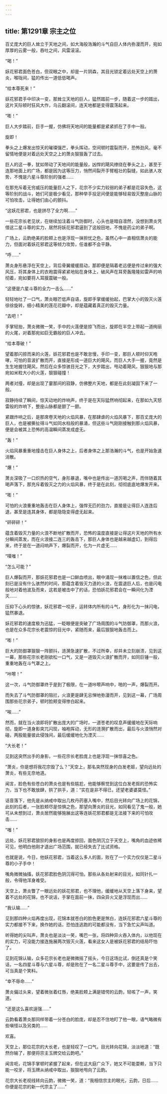 ```yaml
---
---
---
```

title: 第1291章 宗主之位
---



百丈庞大的巨人耸立于天地之间，如大海般浩瀚的斗气自巨人体内弥漫而开，宛如厚厚的云雾一般，吞吐之间，风雷滚滚。

“喝！”

妖花邪君面色苍白，但双眼之中，却是一片阴森，其目光锁定着远处天空上的萧炎，喉咙间，猛的传出一道低低喝声。

“给本尊死来！”

妖花邪君手中印决一变，那耸立天地的巨人，猛然踏前一步，随着这一步的踏出，这片天际顿时狂风大作，乌云翻滚间，连天地都是变得震荡起来。

“嘭！”

巨人大步踏前，巨手一握，仿佛将天地间的能量都是紧紧抓在了手中一般。

旋即！

拳头之上爆发出惊天的璀璨强芒，拳头挥动，空间顿时震裂而开，恐怖劲风，毫不留情地便是对着远处天空之上的萧炎狠狠轰了过去。

巨人的这一拳，犹如带动了天地间的能量般，凶悍的飓风缭绕在拳头之上，甚至于连那地面上的广场，都是因为这等压力，悄然间裂开手臂粗壮的裂缝，如此骇人攻势，不愧是六星斗尊阶别的强者……

在那充斥着无穷威压的能量巨人之下，花宗不少实力较弱的弟子都是花容失色，这等阶别的战斗，她们可是极少看见，那种举手投足间便是能够轻易毁灭整座山脉的可怕攻击，让得她们由心的颤抖。

“这妖花邪君，也是拼尽了全力啊……”

一些花宗长老见状，在继续加注着斗气防御时，心头也是暗自凛然，没想到萧炎凭借这二星斗尊的实力，居然将妖花邪君逼到了这般田地，不愧是药尘的弟子啊。

广场上，云韵绝美的脸颊上也是浮现一抹担忧之色，虽然心中一直相信萧炎的能力，但面对着妖花邪君这等倾力攻势，任谁都不会平静。

“呼……”

萧炎身形悬浮在天空上，背后骨翼缓缓扇动，那即便是隔着老远便是传过来的强大风压，将其身体上的衣袍震得紧紧地贴在身体上，破风声在耳旁轰隆隆如雷声的响彻着，宛如要将人耳膜震破一般。

“这便是六星斗尊的全力一击么……”

轻轻地吐了一口气，萧炎眼芒低声自语，旋即手掌缓缓抬起，巴掌大小的毁灭火莲徐徐旋转，细小精美的莲花花瓣中，却是蕴藏着真正的毁灭力量。

“去吧！”

手掌轻抬，萧炎微微一笑，手中的火莲便是掠飞而出，旋即在半空上带起一道绚丽的火尾，对着那宛如巨无霸般的巨人冲去。

“给本尊破！”

望着那闪掠而来的火莲，妖花邪君也是不敢怠慢，手印一变，那巨人顿时仰天咆哮，可怕的音波扩散而开，直接是形成一道巨大的飓风，而巨人大手一握，竟然是生生地握住飓风，然后在众多惊骇目光之下，大步踏出，甩动着飓风，狠狠地与那宛如米粒大小的火莲，狠狠碰撞！

两者对撞，却是出现了霎那间的寂静，仿佛整片天地，都是在此刻凝固下来了一般。

寂静持续了瞬间，惊天动地的炸响声，终于是在天际猛然响彻起来，在那如九天怒雷般的炸响下，整座山脉都是颤了一颤。

紧跟炸响之后，是那席卷天地的火焰风暴，在那肆虐的火焰风暴下，那百丈庞大的巨人，也是被撕扯得斗气如同水柱般的暴涌，但这些斗气刚刚接触到那火焰风暴，便是会被其上恐怖的高温瞬间蒸发成虚无。

“轰！”

火焰风暴重重地撞击在巨人身体之上，后者身体之上那浩瀚的斗气，也是开始急速消散。

“爆！”

萧炎深吸了一口炽热的空气，身形暴退，嘴中也是传出一道厉喝之声，而伴随着其喝声落下，那充斥着毁灭之力的火焰风暴，终于是在此刻，彻彻底底地爆发开来。

“嘭！”

可怕的火浪重重地轰击在巨人身体上，强悍无匹的劲力，直接是让得巨人连连后退，甚至是连其身体，都是隐隐变得虚无起来。

“砰砰砰！”

蕴含着毁灭力量的火浪不断地扩散而开，恐怖的温度直接是让得这片天地的所有水分瞬间蒸发，而在火浪接二连三的轰击下，那巨人身体也是越来越虚幻，到得后来，终于是在一道闷响声下，爆裂而开，化为一片虚无……

“噗嗤！”

“怎么可能？”

巨人爆裂而开，那妖花邪君也是一口鲜血喷出，眼中涌现一抹难以置信之色，但此刻已是没有什么骇然的时间，那蕴含着毁灭力道的火浪，在震退巨人后，也是闪电般地对着他波及而来，这若是被击中了的话，恐怕妖花邪君会在一瞬间化为湮灭……

压抑下心头的惊骇，妖花邪君一咬牙，运转体内所有的斗气，身形化为一抹闪电，猛然暴退。

妖花邪君的速度极为迅猛，一眨眼便是突破了广场周围的斗气防御罩，而那火浪，也是在众多花宗长老震惊的目光中，紧随而来，最后狠狠地轰击而上。

“嘭！”

巨大的防御罩狠狠一阵颤抖，涟漪急速扩散，不过所幸，却并未立刻崩溃，见到这一幕，那些花宗长老刚欲松一口气，又是一道毁灭火浪扩散而开，如同巨锤一般，重重地轰在斗气罩之上。

“咔嚓！”

这一次，斗气防御罩终于是到了极限，在一道咔嚓声响中，啪的一声，爆裂而开。

而失去了斗气防御罩的阻拦，火浪更是肆无忌惮地弥漫而开，见到这一幕，广场周围那些花宗弟子，顿时脸颊变得惨白起来。

“唉……”

然而，就在当火浪即将扩散出庞大的广场时，一道苍老的叹息声缓缓地在天际响彻，旋即一道身影突兀闪现，袖袍挥动，无形的涟漪扩散而出，最后与火浪悄然对碰，两股能量彼此侵蚀间，最后缓缓地化为湮灭……

“大长老！”

见到这突然出手的身影，一些花宗长老脸庞上也是浮现一抹惊喜之色。

“萧炎，你是想将我花宗毁了么？”天空上，那名突然现身的白发老妪，望向远处的萧炎，有些无奈地道。

闻言，脸色有些苍白的萧炎也是有些尴尬，他能够察觉到这位白发老抠的恐怖实力，当下也不敢放肆，拱了拱手，道：“实在是非不得已，还望老婆婆莫怪。”

话音落下，他先是从纳戒中取出几枚丹药塞入嘴中，然后目光转向广场上的花锦，此刻的后者，一张脸颊尽是惊惧之色，那望向萧炎的目光，如同看见了鬼一般，她可从未想到过，萧炎居然能够施展出这等连妖花邪君都是无法接下来的可怕攻击……

“嗤！”

远处，妖花邪君狼狈的身影也是再度掠回，面色阴沉立于天空上，嘴角的血迹依稀可见，他明白他刚才退出广场范围，就已经失去了比试资格。

也就是说，今日，他妖花邪君，当着这么多人的面，败在了一个实力仅仅是二星斗尊的小子手中！

嘴角微微抽搐，妖花邪君脸色阴沉得可怕，那些从各处射来的目光，如同针扎一般，令得他浑身难受。

天空上，萧炎瞥了一眼远处的妖花邪君，也不理他，缓缓地从天空上落下身来，望着不远处的花锦，也不说话，手掌在面前一抹，四朵异火又是浮现而出……

“我认输……”

见到那四种火焰再度出现，花锦本就苍白的脸色更是煞白，连妖花邪君六星斗尊的实力都接不下来，换作她的话，恐怕连逃跑的可能都没有，当下急忙尖声叫道。

听得她的尖叫声，萧炎也是淡淡一笑，嘴巴一张，将四种异火吞入体内，以他现在的实力，可没能力接连施展两次毁灭火莲，看来这女人是被妖花邪君的结局吓怕了。

见到花锦认输，众多花宗长老也是微微摇了摇头，今日这场比试，倒还真是个笑话，一名四星斗尊与六星斗尊，却是败在了一名二星斗尊手中，这要是传了出去，可当真是个笑料。

“幸不辱命……”

萧炎偏过头来，望着微张着红唇，绝美脸颊上满是错愕的云韵，轻咳了一声，笑道。

“还是这么喜欢逞强……”

云韵看着萧炎那同样带着一分苍白的脸庞，却是忍不住地盯了他一眼，语气略微有些嗔怪以及另类的……

欢喜。

天空上，那位花宗的大长老，也是轻叹了一口气，目光转向花锦，淡淡地道：“既然你输了，那便将宗主玉牌交给云韵吧。”

闻言呃，花锦手掌顿时紧握了起来，但在这大庭广众下，她又不可能耍赖，当下只能一咬牙，将玉牌从纳戒中取出，狠狠地甩向了云韵。

花宗大长老视线转向云韵，微微一笑，道：“我相信宗主的眼光，云韵，日后……你便是花宗的新一代宗主了……”